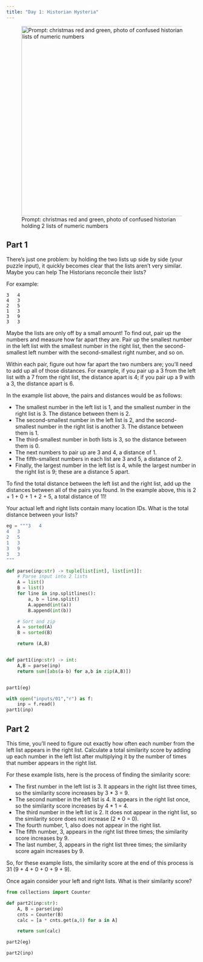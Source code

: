 ```yaml
---
title: "Day 1: Historian Hysteria"
---
```


![Prompt: christmas red and green, photo of confused historian holding 2 lists of numeric numbers](images/01.webp){width="500" fig-align="center"}

## Part 1

::: {.callout-note title="Puzzle Info" collapse="true"}
There's just one problem: by holding the two lists up side by side (your puzzle input), it quickly becomes clear that the lists aren't very similar. Maybe you can help The Historians reconcile their lists?

For example:

```
3   4
4   3
2   5
1   3
3   9
3   3
```

Maybe the lists are only off by a small amount! To find out, pair up the numbers and measure how far apart they are. Pair up the smallest number in the left list with the smallest number in the right list, then the second-smallest left number with the second-smallest right number, and so on.

Within each pair, figure out how far apart the two numbers are; you'll need to add up all of those distances. For example, if you pair up a 3 from the left list with a 7 from the right list, the distance apart is 4; if you pair up a 9 with a 3, the distance apart is 6.

In the example list above, the pairs and distances would be as follows:

-   The smallest number in the left list is 1, and the smallest number in the right list is 3. The distance between them is 2.
-   The second-smallest number in the left list is 2, and the second-smallest number in the right list is another 3. The distance between them is 1.
-   The third-smallest number in both lists is 3, so the distance between them is 0.
-   The next numbers to pair up are 3 and 4, a distance of 1.
-   The fifth-smallest numbers in each list are 3 and 5, a distance of 2.
-   Finally, the largest number in the left list is 4, while the largest number in the right list is 9; these are a distance 5 apart.

To find the total distance between the left list and the right list, add up the distances between all of the pairs you found. In the example above, this is 2 + 1 + 0 + 1 + 2 + 5, a total distance of 11!

Your actual left and right lists contain many location IDs. What is the total distance between your lists?
:::

```python
eg = """3   4
4   3
2   5
1   3
3   9
3   3
"""

def parse(inp:str) -> tuple[list[int], list[int]]:
    # Parse input into 2 lists
    A = list()
    B = list()
    for line in inp.splitlines():
        a, b = line.split()
        A.append(int(a))
        B.append(int(b))

    # Sort and zip
    A = sorted(A)
    B = sorted(B)

    return (A,B)


def part1(inp:str) -> int:
    A,B = parse(inp)
    return sum([abs(a-b) for a,b in zip(A,B)])


part1(eg)
```

```python
with open("inputs/01","r") as f:
    inp = f.read()
part1(inp)
```

## Part 2

::: {.callout-note title="Puzzle Info" collapse="true"}
This time, you'll need to figure out exactly how often each number from the left list appears in the right list. Calculate a total similarity score by adding up each number in the left list after multiplying it by the number of times that number appears in the right list.

For these example lists, here is the process of finding the similarity score:

-   The first number in the left list is 3. It appears in the right list three times, so the similarity score increases by 3 \* 3 = 9.
-   The second number in the left list is 4. It appears in the right list once, so the similarity score increases by 4 \* 1 = 4.
-   The third number in the left list is 2. It does not appear in the right list, so the similarity score does not increase (2 \* 0 = 0).
-   The fourth number, 1, also does not appear in the right list.
-   The fifth number, 3, appears in the right list three times; the similarity score increases by 9.
-   The last number, 3, appears in the right list three times; the similarity score again increases by 9.

So, for these example lists, the similarity score at the end of this process is 31 (9 + 4 + 0 + 0 + 9 + 9).

Once again consider your left and right lists. What is their similarity score?
:::

```python
from collections import Counter

def part2(inp:str):
    A, B = parse(inp)
    cnts = Counter(B)
    calc = [a * cnts.get(a,0) for a in A]

    return sum(calc)

part2(eg)
```

```python
part2(inp)
```
